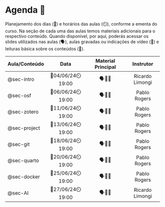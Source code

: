 # Agenda 📅 {#sec-schedule .unnumbered .unlisted}

Planejamento dos dias (📅) e horários das aulas (⏲️), conforme a ementa do curso. Na seção de cada uma das aulas temos materiais adicionais para o respectivo conteúdo. Quando disponível, por aqui, poderás acessar os slides utilizados nas aulas (🗣️), aulas gravadas ou indicações de vídeo (🎥) e leituras básica sobre os conteúdos (📓).

| Aula/Conteúdo |       Data        | Material Principal |    Instrutor    |
|:--------------|:-----------------:|:------------------:|:---------------:|
| @sec-intro    | 📅04/06/24⏲️19:00 |       🗣️🎥📓       | Ricardo Limongi |
| @sec-osf      | 📅06/06/24⏲️19:00 |       🗣️🎥📓       |  Pablo Rogers   |
| @sec-zotero   | 📅11/06/24⏲️19:00 |       🗣️🎥📓       |  Pablo Rogers   |
| @sec-project  | 📅13/06/24⏲️19:00 |       🗣️🎥📓       |  Pablo Rogers   |
| @sec-git      | 📅18/06/24⏲️19:00 |       🗣️🎥📓       |  Pablo Rogers   |
| @sec-quarto   | 📅20/06/24⏲️19:00 |       🗣️🎥📓       |  Pablo Rogers   |
| @sec-docker   | 📅25/06/24⏲️19:00 |       🗣️🎥📓       |  Pablo Rogers   |
| @sec-AI       | 📅27/06/24⏲️19:00 |       🗣️🎥📓       | Ricardo Limongi |
